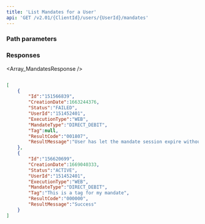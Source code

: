 ```yaml
---
title: 'List Mandates for a User'  
api: 'GET /v2.01/{ClientId}/users/{UserId}/mandates'  
---
```




### Path parameters  

<UserId />  

### Responses  

<AccordionGroup><Accordion title="200">  

<Array_MandatesResponse /></Accordion></AccordionGroup>  

<ResponseExample>  

```json 200  

[
    {
        "Id":"151566839",
        "CreationDate":1663244376,
        "Status":"FAILED",
        "UserId":"151452401",
        "ExecutionType":"WEB",
        "MandateType":"DIRECT_DEBIT",
        "Tag":null,
        "ResultCode":"001807",
        "ResultMessage":"User has let the mandate session expire without confirming"
    },
    {
        "Id":"156620699",
        "CreationDate":1669040333,
        "Status":"ACTIVE",
        "UserId":"151452401",
        "ExecutionType":"WEB",
        "MandateType":"DIRECT_DEBIT",
        "Tag":"This is a tag for my mandate",
        "ResultCode":"000000",
        "ResultMessage":"Success"
    }
]  

 ```  

</ResponseExample>  

<RequestExample>  
    <PhpListMandatesUser />
    <NodeListMandatesUser />
    <RubyListMandatesUser />
    <JavaListUserMandates />
    <PythonListUserMandates />
</RequestExample>